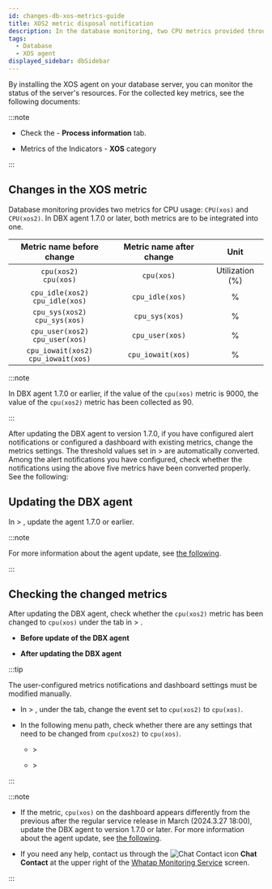```yaml
---
id: changes-db-xos-metrics-guide
title: XOS2 metric disposal notification
description: In the database monitoring, two CPU metrics provided through the XOS agent are to be integrated and provided starting from DBX agent v1.7.0.
tags:
  - Database
  - XOS agent
displayed_sidebar: dbSidebar
---
```


By installing the XOS agent on your database server, you can monitor the status of the server's resources. For the collected key metrics, see the following documents:

:::note

- Check the <Link to="https://docs.whatap.io/postgresql/instance-monitoring#column-info" target="_blank"><Cmdname sid="instance_monitoring" /></Link> - <b>Process information</b> tab.

- Metrics of the <Link to="https://docs.whatap.io/postgresql/metrics-data-list" target="_blank">Indicators</Link> - <b>XOS</b> category

:::

## Changes in the XOS metric

Database monitoring provides two metrics for CPU usage: `CPU(xos)` and `CPU(xos2)`. In DBX agent 1.7.0 or later, both metrics are to be integrated into one.

|         Metric name before change        | Metric name after change |                Unit                |
| :--------------------------------------: | :----------------------: | :--------------------------------: |
|        `cpu(xos2)`<br/>`cpu(xos)`        |        `cpu(xos)`        | Utilization (%) |
|   `cpu_idle(xos2)`<br/>`cpu_idle(xos)`   |      `cpu_idle(xos)`     |                  %                 |
|    `cpu_sys(xos2)`<br/>`cpu_sys(xos)`    |      `cpu_sys(xos)`      |                  %                 |
|   `cpu_user(xos2)`<br/>`cpu_user(xos)`   |      `cpu_user(xos)`     |                  %                 |
| `cpu_iowait(xos2)`<br/>`cpu_iowait(xos)` |     `cpu_iowait(xos)`    |                  %                 |

:::note

In DBX agent 1.7.0 or earlier, if the value of the `cpu(xos)` metric is 9000, the value of the `cpu(xos2)` metric has been collected as 90.

:::

After updating the DBX agent to version 1.7.0, if you have configured alert notifications or configured a dashboard with existing metrics, change the metrics settings. The threshold values set in <Cmdname sid="event_statistic" className="uitext" /> > <Cmdname sid="event_setting" className="uitext" /> are automatically converted. Among the alert notifications you have configured, check whether the notifications using the above five metrics have been converted properly. See the following:

## Updating the DBX agent

In <Cmdname sid="management" className="uitext" /> &gt; <Cmdname sid="agent_update" className="uitext" />, update the agent 1.7.0 or earlier.

<ImgLang img='changes/refer-db-agent-update-170.png' desc='Update agent' />

:::note

For more information about the agent update, see [the following](../postgresql/agent-manage).

:::

## Checking the changed metrics

After updating the DBX agent, check whether the `cpu(xos2)` metric has been changed to `cpu(xos)` under the <Cmdname sid="database" className="uitext" /> tab in <Cmdname sid="event_statistic" className="uitext" /> > <Cmdname sid="event_setting" className="uitext" />.

- **Before update of the DBX agent**

  <ImgLang img='changes/refer-db-alert-xos2.png' desc='Event configuration' />

- **After updating the DBX agent**

  <ImgLang img='changes/refer-db-alert-xos.png' desc='Event configuration' />

:::tip

The user-configured metrics notifications and dashboard settings must be modified manually.

- In <Cmdname sid="event_statistic" className="uitext" /> &gt; <Cmdname sid="event_setting" className="uitext" />, under the <Cmdname sid="metrics" className="uitext" /> tab, change the event set to <code>cpu(xos2)</code> to <code>cpu(xos)</code>.

- In the following menu path, check whether there are any settings that need to be changed from `cpu(xos2)` to `cpu(xos)`.

  - <Cmdname sid="dashboard" className="uitext" /> &gt; <Cmdname sid="instance_monitoring" className="uitext" />

  - <Cmdname sid="dashboard" className="uitext" /> &gt; <Cmdname sid="flexboard" className="uitext" />

:::

:::note

- If the metric, `cpu(xos)` on the dashboard appears differently from the previous after the regular service release in March (2024.3.27 18:00), update the DBX agent to version 1.7.0 or later. For more information about the agent update, see [the following](../postgresql/agent-manage).

- If you need any help, contact us through the ![Chat Contact icon](/img/ico-help.svg) **Chat Contact** at the upper right of the [Whatap Monitoring Service](https://service.whatap.io) screen.

:::
